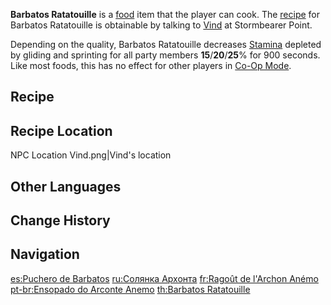 {{Food Infobox
|id              = 108111
|name            = Barbatos Ratatouille
|description     = A simple chowder with a long history.
|desc_suspicious = Though the Anemo Archon is said to symbolize freedom, perhaps this dish has been a bit too liberal in the making. Perhaps the name Stormy Stew might be more fitting here.
|desc_basic      = The ingredients are similarly traditional and simple. No matter where you are, a piping-hot chowder of this sort can always give you a sense of real and unsurpassed satisfaction.
|desc_delicious  = After much careful stewing, the flavors of three different vegetables have been blended to perfection. Like this, it is not hard to imagine why someone once called it "the best chowder I've ever tasted."
|type            = Adventurer's Dishes
|effectType      = Stamina Reduction
|effect          = Decreases all party members' gliding and sprinting Stamina consumption by (var1)% for 900s.
|eff_att1        = Stamina
|eff_att2        = Gliding Stamina
|eff_att3        = Sprinting Stamina
|eff_suspicious1 = 15
|eff_basic1      = 20
|eff_delicious1  = 25
|rarity          = 3
|variant         = A Buoyant Breeze
|region          = Mondstadt
|recipe          = Obtained by talking to [[Vind]]
}}
'''Barbatos Ratatouille''' is a [[food]] item that the player can cook. The [[recipe]] for Barbatos Ratatouille is obtainable by talking to [[Vind]] at Stormbearer Point.

Depending on the quality, Barbatos Ratatouille decreases [[Stamina]] depleted by gliding and sprinting for all party members '''15'''/'''20'''/'''25'''% for 900 seconds. Like most foods, this has no effect for other players in [[Co-Op Mode]].

{{Special Dish|Venti|A Buoyant Breeze}}

==Recipe==
{{Recipe
|type = Cooking
|Carrot = 4
|Potato = 4
|Onion = 4
|sort = Carrot,Potato,Onion
}}

==Recipe Location==
<gallery hideaddbutton="true" captionalign="center">
NPC Location Vind.png|Vind's location
</gallery>

==Other Languages==
{{Other Languages
|en      = Barbatos Ratatouille
|zhs     = 风神杂烩菜
|zhs_rm  = Fēngshén Záhuì Cài
|zht     = 風神雜燴菜
|zht_rm  = Fēngshén Záhuì Cài
|zh_tl   = Wind God's Mixed Stew Dish
|ja      = 風神ヒュッツポット
|ja_rm   = Fuujin Hyutshipotto
|ja_tl   = Wind God {{w|Hutspot}}
|ko      = 바람신의 잡채
|ko_rm   = Baramsin-ui Japchae
|ko_tl   = Wind God's {{w|Japchae}}
|es      = Puchero de Barbatos
|es_tl   = Barbatos' {{w|Puchero}}
|fr      = Ragoût de l'Archon Anémo
|fr_tl   = Stew of the Anemo Archon
|ru      = Солянка Архонта
|ru_tl   = Archon's {{w|Solyanka}}
|th      = Barbatos Ratatouille
|vi      = {{tt|Thập Cẩm|什錦}} {{tt|Phong Thần|風神}}
|vi_tl   = Wind God's Mixed Salad
|de      = Windgott-Ragout
|de_tl   = Wind God Ragout
|id      = Barbatos Ratatouille
|pt      = Ensopado do Arconte Anemo
|pt_tl   = Stew of the Anemo Archon
}}

==Change History==
{{Change History|1.0}}

==Navigation==
{{Food Navbox}}

[[es:Puchero de Barbatos]]
[[ru:Солянка Архонта]]
[[fr:Ragoût de l'Archon Anémo]]
[[pt-br:Ensopado do Arconte Anemo]]
[[th:Barbatos Ratatouille]]